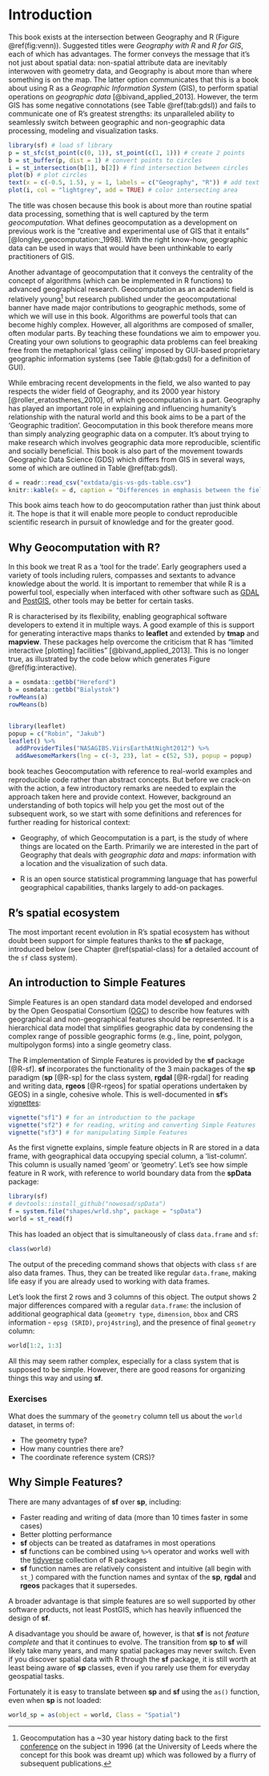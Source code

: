 # Introduction {#intro}

This book exists at the intersection between Geography and R (Figure \@ref(fig:venn)).
Suggested titles were *Geography with R* and *R for GIS*, each of which has advantages.
The former conveys the message that it's not just about spatial data: 
non-spatial attribute data are inevitably interwoven with geometry data, and Geography is about more than where something is on the map.
The latter option communicates that this is a book about using R as a *Geographic Information System* (GIS), to perform spatial operations on *geographic data* [@bivand_applied_2013].
However, the term GIS has some negative connotations (see Table \@ref(tab:gdsl)) and fails to communicate one of R's greatest strengths:
its unparalleled ability to seamlessly switch between geographic and non-geographic data processing, modeling and visualization tasks.

```r
library(sf) # load sf library
p = st_sfc(st_point(c(0, 1)), st_point(c(1, 1))) # create 2 points
b = st_buffer(p, dist = 1) # convert points to circles
i = st_intersection(b[1], b[2]) # find intersection between circles
plot(b) # plot circles
text(x = c(-0.5, 1.5), y = 1, labels = c("Geography", "R")) # add text
plot(i, col = "lightgrey", add = TRUE) # color intersecting area
```

The title was chosen because this book is about more than routine spatial data processing, something that is well captured by the term *geocomputation*.
What defines geocomputation as a development on previous work is the "creative and experimental use of GIS that it entails" [@longley_geocomputation:_1998].
With the right know-how, geographic data can be used in ways that would have been unthinkable to early practitioners of GIS.

Another advantage of geocomputation that it conveys the centrality of the concept of algorithms (which can be implemented in R functions) to advanced geographical research. Geocomputation as an academic field is relatively
young^[Geocomputation
has a ~30 year history dating back to the first [conference](http://www.geocomputation.org/) on the subject in 1996 (at the University of Leeds where the concept for this book was dreamt up) which was followed by a flurry of subsequent
publications.]
but research published under the geocomputational banner have made major contributions to geographic methods, some of which we will use in this book.
Algorithms are powerful tools that can become highly complex.
However, all algorithms are composed of smaller, often modular parts.
By teaching these foundations we aim to empower you.
Creating your own solutions to geographic data problems can feel breaking free from the metaphorical 'glass ceiling' imposed by GUI-based proprietary geographic information systems (see Table @\ref(tab:gdsl) for a definition of GUI).

<!-- todo: what contributions, which will we use, where in the book? -->

While embracing recent developments in the field, we also wanted to pay respects the wider field of Geography, and its 2000 year history [@roller_eratosthenes_2010], of which geocomputation is a part.
Geography has played an important role in explaining and influencing humanity's relationship with the natural world and this book aims to be a part of the 'Geographic tradition'.
Geocomputation in this book therefore means more than simply analyzing geographic data on a computer.
It's about trying to make research which involves geographic data more reproducible, scientific and socially beneficial.
This book is also part of the movement towards Geographic Data Science (GDS) which differs from GIS in several ways, some of which are outlined in Table \@ref(tab:gdsl).

```r
d = readr::read_csv("extdata/gis-vs-gds-table.csv")
knitr::kable(x = d, caption = "Differences in emphasis between the fields of Geographic Information Systems (GIS) and Geographic Data Science (GDS).")
```

This book aims teach how to do geocomputation rather than just think about it.
The hope is that it will enable more people to conduct reproducible scientific research in pursuit of knowledge and for the greater good.



## Why Geocomputation with R?

In this book we treat R as a 'tool for the trade'.
Early geographers used a variety of tools including rulers, compasses and sextants to advance knowledge about the world.
It is important to remember that while R is a powerful tool, especially when interfaced with other software such as [GDAL](http://www.gdal.org/) and [PostGIS](http://postgis.net/), other tools may be better for certain tasks.

R is characterised by its flexibility, enabling geographical software developers to extend it in multiple ways.
A good example of this is support for generating interactive maps thanks to **leaflet** and extended by **tmap** and **mapview**.
These packages help overcome the criticism that R has "limited interactive [plotting] facilities" [@bivand_applied_2013].
This is no longer true, as illustrated by the code below which generates Figure \@ref(fig:interactive).

```r
a = osmdata::getbb("Hereford")
b = osmdata::getbb("Bialystok")
rowMeans(a)
rowMeans(b)
```

```r

```


```r
library(leaflet)
popup = c("Robin", "Jakub")
leaflet() %>%
  addProviderTiles("NASAGIBS.ViirsEarthAtNight2012") %>% 
  addAwesomeMarkers(lng = c(-3, 23), lat = c(52, 53), popup = popup)
```


 book teaches Geocomputation with reference to real-world examples and reproducible code rather than abstract concepts.
But before we crack-on with the action, a few introductory remarks are needed to explain the approach taken here and provide context.
However, background an understanding of both topics will help you get the most out of the subsequent work, so we start with some definitions and references for further reading for historical context:

- Geography, of which Geocomputation is a part, is the study of where things are located on the Earth. Primarily we are interested in the part of Geography that deals with *geographic data* and *maps*: information with a location and the visualization of such data.

- R is an open source statistical programming language that has powerful geographical capabilities, thanks largely to add-on packages.

## R's spatial ecosystem

<!-- Ideas here on the history please @nowosad! -->

The most important recent evolution in R's spatial ecosystem has without doubt been support for simple features thanks to the **sf** package, introduced below (see Chapter \@ref(spatial-class) for a detailed account of the `sf` class system).

## An introduction to Simple Features

Simple Features is an open standard data model developed and endorsed by the Open Geospatial Consortium ([OGC](http://portal.opengeospatial.org/files/?artifact_id=25355)) to describe how features with geographical and non-geographical features should be represented.
It is a hierarchical data model that simplifies geographic data by condensing the complex range of possible geographic forms (e.g., line, point, polygon, multipolygon forms) into a single geometry class.

<!-- (Figure \@ref(fig:sf-ogc)). -->

<!-- ```{r sf-ogc, fig.cap="The Simple Features class hierarchy, used with permission (on condition of linking to the source) from the Open Geospatial Consortium's document 06-103r4 (see http://www.opengeospatial.org/standards/sfa)", out.width="100%", echo=FALSE} -->
<!-- knitr::include_graphics("figures/simple-feature-class-hierarchy.png") -->
<!-- ``` -->

The R implementation of Simple Features is provided by the **sf** package [@R-sf].
**sf** incorporates the functionality of the 3 main packages of the **sp** paradigm (**sp** [@R-sp] for the class system, **rgdal** [@R-rgdal] for reading and writing data, **rgeos** [@R-rgeos] for spatial operations undertaken by GEOS) in a single, cohesive whole.
This is well-documented in **sf**'s [vignettes](http://cran.rstudio.com/package=sf):

```r
vignette("sf1") # for an introduction to the package
vignette("sf2") # for reading, writing and converting Simple Features
vignette("sf3") # for manipulating Simple Features
```

As the first vignette explains, simple feature objects in R are stored in a data frame, with geographical data occupying special column, a 'list-column'. This column is usually named 'geom' or 'geometry'.
Let's see how simple feature in R work, with reference to world boundary data from the **spData** package:

```r
library(sf)
# devtools::install_github("nowosad/spData")
f = system.file("shapes/wrld.shp", package = "spData")
world = st_read(f)
```

This has loaded an object that is simultaneously of class `data.frame` and `sf`:

```r
class(world)
```

The output of the preceding command shows that objects with class `sf` are also data frames. Thus, they can be treated like regular `data.frame`, making life easy if you are already used to working with data frames.

Let's look the first 2 rows and 3 columns of this object.
The output shows 2 major differences compared with a regular `data.frame`: the inclusion of additional geographical data (`geometry type`, `dimension`, `bbox` and CRS information - `epsg (SRID)`, `proj4string`), and the presence of final `geometry` column:

```r
world[1:2, 1:3]
```

All this may seem rather complex, especially for a class system that is supposed to be simple.
However, there are good reasons for organizing things this way and using **sf**.

### Exercises

What does the summary of the `geometry` column tell us about the `world` dataset, in terms of:

- The geometry type?
- How many countries there are?
- The coordinate reference system (CRS)?

## Why Simple Features?

There are many advantages of **sf** over **sp**, including:

- Faster reading and writing of data (more than 10 times faster in some cases)
- Better plotting performance
- **sf** objects can be treated as dataframes in most operations
- **sf** functions can be combined using `%>%` operator and works well with the [tidyverse](http://tidyverse.org/) collection of R packages
- **sf** function names are relatively consistent and intuitive (all begin with `st_`) compared with the function names and syntax of the **sp**, **rgdal** and **rgeos** packages that it supersedes.

A broader advantage is that simple features are so well supported by other software products, not least PostGIS, which has heavily influenced the design of **sf**.

A disadvantage you should be aware of, however, is that **sf** is not *feature complete* and that it continues to evolve.
The transition from **sp** to **sf** will likely take many years, and many spatial packages may never switch.
Even if you discover spatial data with R through the **sf** package, it is still worth at least being aware of **sp** classes, even if you rarely use them for everyday geospatial tasks.

Fortunately it is easy to translate between **sp** and **sf** using the `as()` function, even when **sp** is not loaded: 

```r
world_sp = as(object = world, Class = "Spatial")
```


<!-- 
- r, rstudio, gdal, proj4, geos, udunits 
- r packages sf, raster, etc.
- datasets 
-->

<!-- ## Introduction to GIS -->

<!-- 
- what's R
- what's GIS
- GIS data models (vector vs raster)
- coordinate reference system - CRS
- GIS data formats
- GDAL, GEOS, PROJ4
- GIS R package
- GIS beyond R 
-->
